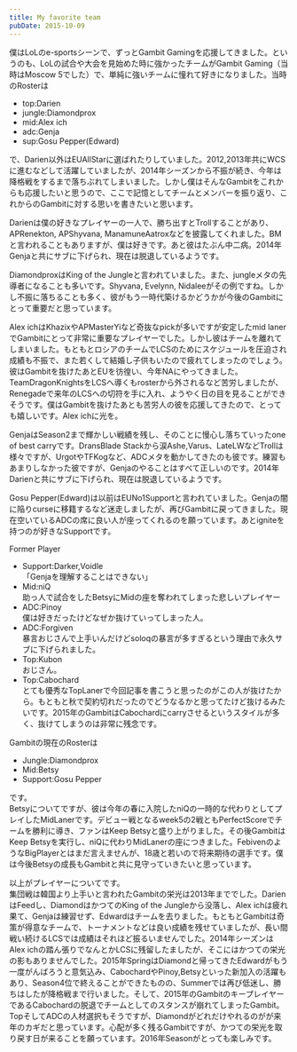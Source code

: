 ```yaml
---
title: My favorite team
pubDate: 2015-10-09
---
```


僕はLoLのe-sportsシーンで、ずっとGambit Gamingを応援してきました。というのも、LoLの試合や大会を見始めた時に強かったチームがGambit Gaming（当時はMoscow 5でした）で、単純に強いチームに憧れて好きになりました。当時のRosterは

- top:Darien
- jungle:Diamondprox  
- mid:Alex ich  
- adc:Genja  
- sup:Gosu Pepper(Edward)  

で、Darien以外はEUAllStarに選ばれたりしていました。2012,2013年共にWCSに進むなどして活躍していましたが、2014年シーズンから不振が続き、今年は降格戦をするまで落ちぶれてしまいました。しかし僕はそんなGambitをこれからも応援したいと思うので、ここで記憶としてチームとメンバーを振り返り、これからのGambitに対する思いを書きたいと思います。

Darienは僕の好きなプレイヤーの一人で、勝ち出すとTrollすることがあり、APRenekton, APShyvana, ManamuneAatroxなどを披露してくれました。BMと言われることもありますが、僕は好きです。あと彼はたぶん中二病。2014年Genjaと共にサブに下げられ、現在は脱退しているようです。

DiamondproxはKing of the Jungleと言われていました。また、jungleメタの先導者になることも多いです。Shyvana, Evelynn, Nidaleeがその例ですね。しかし不振に落ちることも多く、彼がもう一時代築けるかどうかが今後のGambitにとって重要だと思っています。

Alex ichはKhazixやAPMasterYiなど奇抜なpickが多いですが安定したmid lanerでGambitにとって非常に重要なプレイヤーでした。しかし彼はチームを離れてしまいました。もともとロシアのチームでLCSのためにスケジュールを圧迫され成績も不振で、また若くして結婚し子供もいたので疲れてしまったのでしょう。彼はGambitを抜けたあとEUを彷徨い、今年NAにやってきました。TeamDragonKnightsをLCSへ導くもrosterから外されるなど苦労しましたが、Renegadeで来年のLCSへの切符を手に入れ、ようやく日の目を見ることができそうです。僕はGambitを抜けたあとも苦労人の彼を応援してきたので、とっても嬉しいです。Alex ichに光を。

GenjaはSeason2まで輝かしい戦績を残し、そのことに慢心し落ちていったone of best carryです。DransBlade Stackから涙Ashe,Varus、LateLWなどTrollは様々ですが、UrgotやTFKogなど、ADCメタを動かしてきたのも彼です。練習もあまりしなかった彼ですが、Genjaのやることはすべて正しいのです。2014年Darienと共にサブに下げられ、現在は脱退しているようです。

Gosu Pepper(Edward)は以前はEUNo1Supportと言われていました。Genjaの闇に陥りcurseに移籍するなど迷走しましたが、再びGambitに戻ってきました。現在空いているADCの席に良い人が座ってくれるのを願っています。あとigniteを持つのが好きなSupportです。

Former Player

- Support:Darker,Voidle  
「Genjaを理解することはできない」  
- Mid:niQ  
助っ人で試合をしたBetsyにMidの座を奪われてしまった悲しいプレイヤー  
- ADC:Pinoy  
僕は好きだったけどなぜか抜けていってしまった人。  
- ADC:Forgiven  
暴言おじさんで上手いんだけどsoloqの暴言が多すぎるという理由で永久サブに下げられました。  
- Top:Kubon  
おじさん。  
- Top:Cabochard  
とても優秀なTopLanerで今回記事を書こうと思ったのがこの人が抜けたから。もともと秋で契約切れだったのでどうなるかと思ってたけど抜けるみたいです。2015年のGambitはCabochardにcarryさせるというスタイルが多く、抜けてしまうのは非常に残念です。

Gambitの現在のRosterは

- Jungle:Diamondprox  
- Mid:Betsy  
- Support:Gosu Pepper  

です。  
Betsyについてですが、彼は今年の春に入院したniQの一時的な代わりとしてプレイしたMidLanerです。デビュー戦となるweek5の2戦ともPerfectScoreでチームを勝利に導き、ファンはKeep Betsyと盛り上がりました。その後GambitはKeep Betsyを実行し、niQに代わりMidLanerの座につきました。FebivenのようなBigPlayerとはまだ言えませんが、18歳と若いので将来期待の選手です。僕は今後Betsyの成長もGambitと共に見守っていきたいと思っています。

以上がプレイヤーについてです。  
集団戦は韓国より上手いと言われたGambitの栄光は2013年まででした。DarienはFeedし、DiamondはかつてのKing of the Jungleから没落し、Alex ichは疲れ果て、Genjaは練習せず、Edwardはチームを去りました。もともとGambitは奇策が得意なチームで、トーナメントなどは良い成績を残せていましたが、長い間戦い続けるLCSでは成績はそれほど振るいませんでした。2014年シーズンはAlex ichの踏ん張りでなんとかLCSに残留したましたが、そこにはかつての栄光の影もありませんでした。2015年SpringはDiamondと帰ってきたEdwardがもう一度がんばろうと意気込み、CabochardやPinoy,Betsyといった新加入の活躍もあり、Season4位で終えることができたものの、Summerでは再び低迷し、勝ちはしたが降格戦まで行いました。そして、2015年のGambitのキープレイヤーであるCabochardの脱退でチームとしてのスタンスが崩れてしまったGambit。TopそしてADCの人材選択もそうですが、Diamondがどれだけやれるのがが来年のカギだと思っています。心配が多く残るGambitですが、かつての栄光を取り戻す日が来ることを願っています。2016年Seasonがとっても楽しみです。